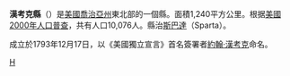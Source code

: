 {{noteTA
|T=zh-hans:汉考克县 (佐治亚州);zh-hk:漢考克縣 (喬治亞州);zh-tw:漢考克郡 (喬治亞州);
}}

{{Otheruses|漢考克縣|subject=美國喬治亞州的一個縣|other=同名的縣}}
<!--[[File:Map_of_Georgia_highlighting_Hancock_County.svg|250px]]-->
{{Infobox U.S. County
| county = 漢考克縣
| state = 喬治亞州
| en county = Hancock County
| en state = Georgia
| seal = 
| seallink = 
| map = Map_of_Georgia_highlighting_Hancock_County.svg
| map size = 225
| founded = 1793年12月17日
| seat = [[斯巴達_(喬治亞州)|斯巴達]]
| largest city = 斯巴達
| area mi = 479
| area km = 1,240
| area land mi = 473
| area land km = 1,240
| area water mi = 5
| area water km = 14
| area percentage = 1.14% 
| census estimate yr = 2005
| pop = 9,463
| density mi = 21
| density km = 8
| time zone = Eastern
| UTC offset = -5
| DST offset = -4
| web = 
}}
'''漢考克縣'''（{{lang-en|Hancock County}}）是[[美國|美國]][[喬治亞州|喬治亞州]]東北部的一個縣。面積1,240平方公里。根据[[美國2000年人口普查|美國2000年人口普查]]，共有人口10,076人。縣治[[斯巴達_(喬治亞州)|斯巴達]]（Sparta）。

成立於1793年12月17日，以《美國獨立宣言》首名簽署者[[約翰·漢考克|約翰·漢考克]]命名。

{{漢考克縣 (喬治亞州)}}
{{佐治亚州}}

[[Category:佐治亚州行政区划|H]]